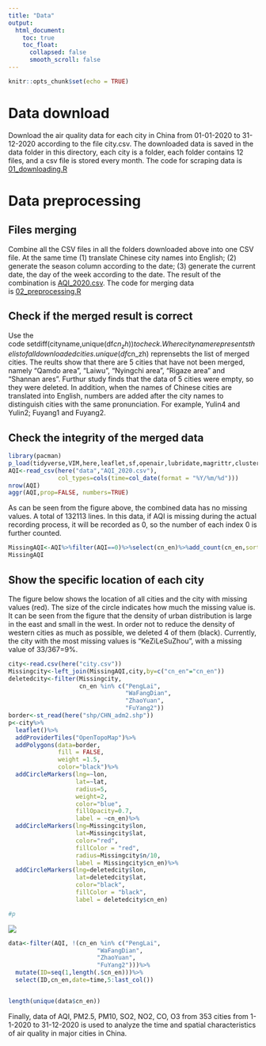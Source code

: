 ---
title: "Data"
output: 
  html_document: 
    toc: true
    toc_float: 
      collapsed: false
      smooth_scroll: false
---

```{r setup, include=FALSE}
knitr::opts_chunk$set(echo = TRUE)
```

# Data download

Download the air quality data for each city in China from 01-01-2020 to 31-12-2020 according to the file city.csv. The downloaded data is saved in the data folder in this directory, each city is a folder, each folder contains 12 files, and a csv file is stored every month. The code for scraping data is [01_downloading.R](#)

# Data preprocessing

## Files merging

Combine all the CSV files in all the folders downloaded above into one CSV file. At the same time (1) translate Chinese city names into English; (2) generate the season column according to the date; (3) generate the current date, the day of the week according to the date. The result of the combination is [AQI_2020.csv](#). The code for merging data is [02_preprocessing.R](#)

## Check if the merged result is correct

Use the code setdiff(cityname,unique(df$cn_zh)) to check. Where cityname represents the list of all downloaded cities. unique(df$cn_zh) reprensebts the list of merged cities. The reults show that there are 5 cities that have not been merged, namely "Qamdo area", "Laiwu", "Nyingchi area", "Rigaze area" and "Shannan ares". Furthur study finds that the data of 5 cities were empty, so they were deleted. In addition, when the names of Chinese cities are translated into English, numbers are added after the city names to distinguish cities with the same pronunciation. For example, Yulin4 and Yulin2; Fuyang1 and Fuyang2.

## Check the integrity of the merged data

```{r echo=TRUE, message=FALSE, warning=FALSE}
library(pacman)
p_load(tidyverse,VIM,here,leaflet,sf,openair,lubridate,magrittr,cluster,gridExtra)
AQI<-read_csv(here("data","AQI_2020.csv"),
              col_types=cols(time=col_date(format = "%Y/%m/%d")))
nrow(AQI)
aggr(AQI,prop=FALSE, numbers=TRUE)
```

As can be seen from the figure above, the combined data has no missing values. A total of 132113 lines. In this data, if AQI is missing during the actual recording process, it will be recorded as 0, so the number of each index 0 is further counted.

```{r echo=TRUE, message=FALSE, warning=FALSE}
MissingAQI<-AQI%>%filter(AQI==0)%>%select(cn_en)%>%add_count(cn_en,sort=TRUE)%>%unique()
MissingAQI
```

## Show the specific location of each city

The figure below shows the location of all cities and the city with missing values (red). The size of the circle indicates how much the missing value is. It can be seen from the figure that the density of urban distribution is large in the east and small in the west. In order not to reduce the density of western cities as much as possible, we deleted 4 of them (black). Currently, the city with the most missing values is "KeZiLeSuZhou", with a missing value of 33/367=9%.

```{r echo=TRUE, message=FALSE, warning=FALSE}
city<-read.csv(here("city.csv"))
Missingcity<-left_join(MissingAQI,city,by=c("cn_en"="cn_en"))
deletedcity<-filter(Missingcity,
                    cn_en %in% c("PengLai",
                                 "WaFangDian",
                                 "ZhaoYuan",
                                 "FuYang2"))
border<-st_read(here("shp/CHN_adm2.shp"))
p<-city%>%
  leaflet()%>%
  addProviderTiles("OpenTopoMap")%>%
  addPolygons(data=border,
              fill = FALSE,
              weight =1.5,
              color="black")%>%
  addCircleMarkers(lng=~lon,
                   lat=~lat,
                   radius=5,
                   weight=2,
                   color="blue",
                   fillOpacity=0.7,
                   label = ~cn_en)%>%
  addCircleMarkers(lng=Missingcity$lon,
                   lat=Missingcity$lat,
                   color="red",
                   fillColor = "red",
                   radius=Missingcity$n/10,
                   label = Missingcity$cn_en)%>%
  addCircleMarkers(lng=deletedcity$lon,
                   lat=deletedcity$lat,
                   color="black",
                   fillColor = "black",
                   label = deletedcity$cn_en)

#p
```

![](images/st.PNG)

```{r echo=TRUE, message=FALSE, warning=FALSE}
data<-filter(AQI, !(cn_en %in% c("PengLai",
                         "WaFangDian",
                         "ZhaoYuan",
                         "FuYang2")))%>%
  mutate(ID=seq(1,length(.$cn_en)))%>%
  select(ID,cn_en,date=time,5:last_col())


length(unique(data$cn_en))
```

Finally, data of AQI, PM2.5, PM10, SO2, NO2, CO, O3 from 353 cities from 1-1-2020 to 31-12-2020 is used to analyze the time and spatial characteristics of air quality in major cities in China.

